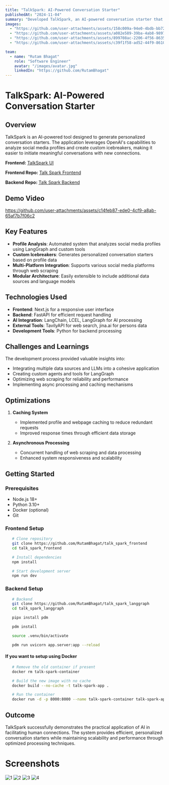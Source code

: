 ```yaml
---
title: "TalkSpark: AI-Powered Conversation Starter"
publishedAt: "2024-11-04"
summary: "Developed TalkSpark, an AI-powered conversation starter that generates personalized icebreakers by analyzing social media profiles using LangChain, LangGraph, and OpenAI integration."
images:
  - "https://github.com/user-attachments/assets/158c009a-94e0-4bdb-bb72-f87886b30edd"
  - "https://github.com/user-attachments/assets/a082e589-39ba-4ab8-9897-a8bf19e489f9"
  - "https://github.com/user-attachments/assets/899708ac-2206-4f56-8635-a8e9109acf5f"
  - "https://github.com/user-attachments/assets/c39f1f58-ad52-44f9-8610-ccfd8277b60c"

team:
  - name: "Rutam Bhagat"
    role: "Software Engineer"
    avatar: "/images/avatar.jpg"
    linkedIn: "https://github.com/RutamBhagat"
---
```


# TalkSpark: AI-Powered Conversation Starter

## Overview

TalkSpark is an AI-powered tool designed to generate personalized conversation starters. The application leverages OpenAI's capabilities to analyze social media profiles and create custom icebreakers, making it easier to initiate meaningful conversations with new connections.

**Frontend:** [TalkSpark UI](https://talk-spark-frontend.vercel.app/)

**Frontend Repo:** [Talk Spark Frontend](https://github.com/RutamBhagat/talk_spark_frontend)

**Backend Repo:** [Talk Spark Backend](https://github.com/RutamBhagat/talk_spark_langgraph)

## Demo Video

https://github.com/user-attachments/assets/c14feb87-ede0-4cf9-a8ab-65af7b7f06c2

## Key Features

- **Profile Analysis**: Automated system that analyzes social media profiles using LangGraph and custom tools
- **Custom Icebreakers**: Generates personalized conversation starters based on profile data
- **Multi-Platform Integration**: Supports various social media platforms through web scraping
- **Modular Architecture**: Easily extensible to include additional data sources and language models

## Technologies Used

- **Frontend**: Next.js for a responsive user interface
- **Backend**: FastAPI for efficient request handling
- **AI Integration**: LangChain, LCEL, LangGraph for AI processing
- **External Tools**: TavilyAPI for web search, jina.ai for persons data
- **Development Tools**: Python for backend processing

## Challenges and Learnings

The development process provided valuable insights into:

- Integrating multiple data sources and LLMs into a cohesive application
- Creating custom agents and tools for LangGraph
- Optimizing web scraping for reliability and performance
- Implementing async processing and caching mechanisms

## Optimizations

1. **Caching System**

   - Implemented profile and webpage caching to reduce redundant requests
   - Improved response times through efficient data storage

2. **Asynchronous Processing**
   - Concurrent handling of web scraping and data processing
   - Enhanced system responsiveness and scalability

## Getting Started

### Prerequisites

- Node.js 18+
- Python 3.10+
- Docker (optional)
- Git

### Frontend Setup

```bash
   # Clone repository
   git clone https://github.com/RutamBhagat/talk_spark_frontend
   cd talk_spark_frontend

   # Install dependencies
   npm install

   # Start development server
   npm run dev
```

### Backend Setup

```bash
   # Backend
   git clone https://github.com/RutamBhagat/talk_spark_langgraph
   cd talk_spark_langgraph

   pipx install pdm

   pdm install

   source .venv/bin/activate

   pdm run uvicorn app.server:app --reload
```

#### If you want to setup using Docker

```bash
   # Remove the old container if present
   docker rm talk-spark-container

   # Build the new image with no cache
   docker build --no-cache -t talk-spark-app .

   # Run the container
   docker run -d -p 8000:8000 --name talk-spark-container talk-spark-app
```

## Outcome

TalkSpark successfully demonstrates the practical application of AI in facilitating human connections. The system provides efficient, personalized conversation starters while maintaining scalability and performance through optimized processing techniques.

# Screenshots

![1](https://github.com/user-attachments/assets/158c009a-94e0-4bdb-bb72-f87886b30edd)
![2](https://github.com/user-attachments/assets/a082e589-39ba-4ab8-9897-a8bf19e489f9)
![3](https://github.com/user-attachments/assets/899708ac-2206-4f56-8635-a8e9109acf5f)
![4](https://github.com/user-attachments/assets/c39f1f58-ad52-44f9-8610-ccfd8277b60c)
